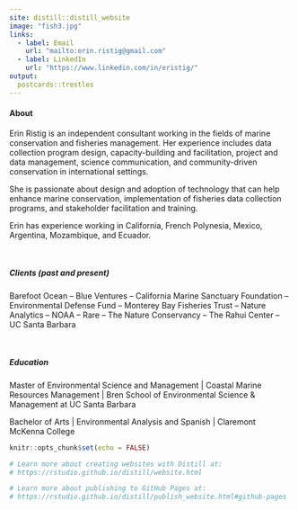```yaml
---
site: distill::distill_website
image: "fish3.jpg"
links:
  - label: Email
    url: "mailto:erin.ristig@gmail.com"
  - label: LinkedIn
    url: "https://www.linkedin.com/in/eristig/"
output:
  postcards::trestles
---
```

#### **About**  
Erin Ristig is an independent consultant working in the fields of marine conservation and fisheries management. Her experience includes data collection program design, capacity-building and facilitation, project and data management, science communication, and community-driven conservation in international settings. 

She is passionate about design and adoption of technology that can help enhance marine conservation, implementation of fisheries data collection programs, and stakeholder facilitation and training.

Erin has experience working in California, French Polynesia, Mexico, Argentina, Mozambique, and Ecuador.

<br>

##### **Clients (past and present)**                       
Barefoot Ocean --
Blue Ventures --
California Marine Sanctuary Foundation --
Environmental Defense Fund --
Monterey Bay Fisheries Trust --
Nature Analytics --
NOAA --
Rare --
The Nature Conservancy --
The Rahui Center --   
UC Santa Barbara

<br>

##### **Education**   
Master of Environmental Science and Management | Coastal Marine Resources Management | Bren School of Environmental Science & Management at UC Santa Barbara     

Bachelor of Arts | Environmental Analysis and Spanish | Claremont McKenna College

```r
knitr::opts_chunk$set(echo = FALSE)

# Learn more about creating websites with Distill at:
# https://rstudio.github.io/distill/website.html

# Learn more about publishing to GitHub Pages at:
# https://rstudio.github.io/distill/publish_website.html#github-pages

```

